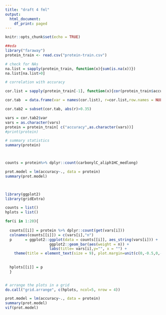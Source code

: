 ```yaml
---
title: "draft 4 fml"
output:
  html_document:
    df_print: paged
---
```


```r
knitr::opts_chunk$set(echo = TRUE)
```

```r
##eda 
library("faraway")
protein_train <- read.csv("protein-train.csv")

# check for NAs
na.list = sapply(protein_train, function(x){sum(is.na(x))})
na.list[na.list>0]

# correlation with accuracy

cor.list = sapply(protein_train[-1], function(x){cor(protein_train$accuracy,x)})

cor.tab  = data.frame(var = names(cor.list), r=cor.list,row.names = NULL)

cor.tab2 = subset(cor.tab, abs(r)>0.35)

vars = cor.tab2$var
vars = as.character(vars)
protein = protein_train[ c("accuracy",as.character(vars))]
#print(protein)

# summary statistics
summary(protein)



counts = protein%>% dplyr::count(carbonylC_aliph1HC_medlong)

prot.model = lm(accuracy~., data = protein)
summary(prot.model)


    
library(ggplot2)
library(gridExtra)

counts = list()
hplots = list()

for(i in 1:20){
  
  counts[[i]] = protein %>% dplyr::count(get(vars[i]))
  colnames(counts[[i]]) = c(vars[i],"n")
  p      = ggplot2::ggplot(data = counts[[i]], aes_string(vars[i])) + 
                    ggplot2::geom_bar(aes(weight = n)) +  
                    labs(title= vars[i],y="", x = "") + 
    theme(title = element_text(size = 9), plot.margin=unit(c(0,-0.5,0,-0.5),"cm"))
                         
  
  hplots[[i]] = p
  }


# arrange the plots in a grid
do.call("grid.arrange", c(hplots, ncol=5, nrow = 4))

prot.model = lm(accuracy~., data = protein)
summary(prot.model)
vif(prot.model)



```